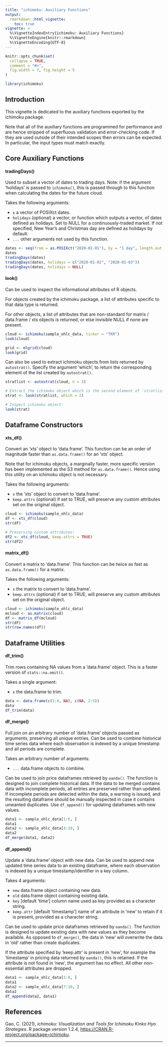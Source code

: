 ```yaml
---
title: "ichimoku: Auxiliary Functions"
output:
  rmarkdown::html_vignette:
    toc: true
vignette: >
  %\VignetteIndexEntry{ichimoku: Auxiliary Functions}
  %\VignetteEngine{knitr::rmarkdown}
  %\VignetteEncoding{UTF-8}
---
```


```r
knitr::opts_chunk$set(
  collapse = TRUE,
  comment = "#>",
  fig.width = 7, fig.height = 5
)
```

```r
library(ichimoku)
```
## Introduction

This vignette is dedicated to the auxiliary functions exported by the ichimoku package. 

Note that all of the auxiliary functions are programmed for performance and are hence stripped of superfluous validation and error-checking code. If they are used outside of their intended scopes then errors can be expected. In particular, the input types must match exactly.

## Core Auxiliary Functions

#### tradingDays()

Used to subset a vector of dates to trading days. Note: if the argument 'holidays' is passed to `ichimoku()`, this is passed through to this function when calculating the dates for the future cloud.

Takes the following arguments:

- `x` a vector of POSIXct dates.
- `holidays` (optional) a vector, or function which outputs a vector, of dates defined as holidays. Set to NULL for a continuously-traded market. If not specified, New Year's and Christmas day are defined as holidays by default.
- `...` other arguments not used by this function.

```r
dates <- seq(from = as.POSIXct("2020-01-01"), by = "1 day", length.out = 7)
dates
tradingDays(dates)
tradingDays(dates, holidays = c("2020-01-02", "2020-01-03"))
tradingDays(dates, holidays = NULL)
```

#### look()

Can be used to inspect the informational attributes of R objects.

For objects created by the ichimoku package, a list of attributes specific to that data type is returned.

For other objects, a list of attributes that are non-standard for matrix / data.frame / xts objects is returned, or else invisible NULL if none are present.

```r
cloud <- ichimoku(sample_ohlc_data, ticker = "TKR")
look(cloud)

grid <- mlgrid(cloud)
look(grid)
```

Can also be used to extract ichimoku objects from lists returned by `autostrat()`. Specify the argument 'which', to return the corresponding element of the list created by `autostrat()`.

```r
stratlist <- autostrat(cloud, n = 3)

# Extract the ichimoku object which is the second element of 'stratlist':
strat <- look(stratlist, which = 2)

# Inspect ichimoku object:
look(strat)
```

## Dataframe Constructors

#### xts_df()

Convert an 'xts' object to 'data.frame'. This function can be an order of magnitude faster than `as.data.frame()` for an 'xts' object.

Note that for ichimoku objects, a marginally faster, more specific version has been implemented as the S3 method for `as.data.frame()`. Hence using this utility on an ichimoku object is not necessary.

Takes the following arguments:

- `x`  the 'xts' object to convert to 'data.frame'.
- `keep.attrs` (optional) if set to TRUE, will preserve any custom attributes set on the original object.

```r
cloud <- ichimoku(sample_ohlc_data)
df <- xts_df(cloud)
str(df)

# Preserving custom attributes:
df2 <- xts_df(cloud, keep.attrs = TRUE)
str(df2)
```

#### matrix_df()

Convert a matrix to 'data.frame'. This function can be twice as fast as `as.data.frame()` for a matrix.

Takes the following arguments:

- `x`  the matrix to convert to 'data.frame'.
- `keep.attrs` (optional) if set to TRUE, will preserve any custom attributes set on the original object.

```r
cloud <- ichimoku(sample_ohlc_data)
mcloud <- as.matrix(cloud)
df <- matrix_df(mcloud)
str(df)
str(row.names(df))
```

## Dataframe Utilities

#### df_trim()

Trim rows containing NA values from a 'data.frame' object. This is a faster version of `stats::na.omit()`.

Takes a single argument:

- `x`  the data.frame to trim.

```r
data <- data.frame(c(1:4, NA), c(NA, 2:5))
data
df_trim(data)
```

#### df_merge()

Full join on an arbitrary number of 'data.frame' objects passed as arguments, preserving all unique entries. Can be used to combine historical time series data where each observation is indexed by a unique timestamp and all periods are complete.

Takes an arbitrary number of arguments:

- `...`  data.frame objects to combine.

Can be used to join price dataframes retrieved by `oanda()`. The function is designed to join complete historical data. If the data to be merged contains data with incomplete periods, all entries are preserved rather than updated. If incomplete periods are detected within the data, a warning is issued, and the resulting dataframe should be manually inspected in case it contains unwanted duplicates. Use `df_append()` for updating dataframes with new values.

```r
data1 <- sample_ohlc_data[1:6, ]
data1
data2 <- sample_ohlc_data[4:10, ]
data2
df_merge(data1, data2)
```

#### df_append()

Update a 'data.frame' object with new data. Can be used to append new updated time series data to an existing dataframe, where each observation is indexed by a unique timestamp/identifier in a key column.

Takes 4 arguments:

- `new`  data.frame object containing new data.
- `old`  data.frame object containing existing data.
- `key`  [default 'time'] column name used as key provided as a character string.
- `keep.attr`  [default 'timestamp'] name of an attribute in 'new' to retain if it is present, provided as a character string.

Can be used to update price dataframes retrieved by `oanda()`. The function is designed to update existing data with new values as they become available. As opposed to `df_merge()`, the data in 'new' will overwrite the data in 'old' rather than create duplicates.

If the attribute specified by 'keep.attr' is present in 'new', for example the 'timestamp' in pricing data returned by `oanda()`, this is retained. If the attribute is not found in 'new', the argument has no effect. All other non-essential attributes are dropped.

```r
data1 <- sample_ohlc_data[1:8, ]
data1
data2 <- sample_ohlc_data[7:10, ]
data2
df_append(data2, data1)
```

## References

Gao, C. (2021), *ichimoku: Visualization and Tools for Ichimoku Kinko Hyo Strategies*. R package version 1.2.4, <https://CRAN.R-project.org/package=ichimoku>.

---
